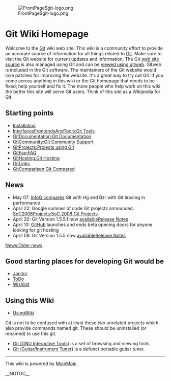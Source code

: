 <!-- ## Please edit system and help pages ONLY in the moinmaster wiki! For more
 -->
<!-- ## information, please see [[MoinMaster]]:[[MoinPagesEditorGroup]].
 -->
<!-- ##master-page:[[FrontPage]]
 -->
<!-- #format wiki
 -->
<!-- #language en
 -->
<!-- #pragma section-numbers off
 -->

[[Image:FrontPage$git-logo.png]]
= Git Wiki Homepage =
Welcome to the [[Git]] wiki web site. This wiki is a community effort to provide an accurate source of information for all things related to [http://git.or.cz/ Git]. Make sure to visit the Git website for current updates and information. The Git [http://repo.or.cz/r/git-homepage.git web site source] is also managed using Git and can be [http://repo.or.cz/w/git-homepage.git viewed using gitweb]. Gitweb is included in the Git software. The maintainers of the Git website would love patches for improving the website. It's a great way to try out Git. If you come across anything in this wiki or the Git homepage that needs to be fixed; help yourself and fix it. The more people who help work on this wiki the better this site will serve Git users. Think of this site as a Wikipedia for Git.

== Starting points ==
* [[Installation]] 
* [[InterfacesFrontendsAndTools:Git Tools]]
* [[GitDocumentation:Git Documentation]]
* [[GitCommunity:Git Community Support]] 
* [[GitProjects:Projects using Git]]
* [[GitFaq:FAQ]] 
* [[GitHosting:Git Hosting]] 
* [[GitLinks]] 
* [[GitComparison:Git Compared]] 

== News ==
* May 07: [http://www.infoq.com/articles/dvcs-guide InfoQ compares] Git with Hg and Bzr with Git leading in performance
* April 22: Google summer of code Git projects announced. [[SoC2008Projects:SoC 2008 Git Projects]]
* April 20: Git Version 1.5.5.1 now [http://kernel.org/pub/software/scm/git/ available][http://www.kernel.org/pub/software/scm/git/docs/RelNotes-1.5.5.1.txt Release Notes]
* April 10: [http://www.github.com GitHub] launches and ends beta opening doors for anyone looking for git hosting
* April 08: Git Version 1.5.5 now [http://kernel.org/pub/software/scm/git/ available][http://www.kernel.org/pub/software/scm/git/docs/RelNotes-1.5.5.txt Release Notes]

[[News:Older news]]

== Good starting places for developing Git would be ==
* [[Janitor]]
* [[ToDo]]
* [[Wishlist]]

== Using this Wiki ==
* [[UsingWiki]] 

Git is not to be confused with at least these two unrelated projects which also provide commands named git. These should be uninstalled (or renamed) to use this git.

* [http://hulubei.net/tudor/git/ Git (GNU Interactive Tools)] is a set of browsing and viewing tools
* [http://sourceforge.net/projects/git Git (Guitar/Instrument Tuner)] is a defunct portable guitar tuner.

----
This wiki is powered by [http://moinmo.in/ MoinMoin]

__NOTOC__